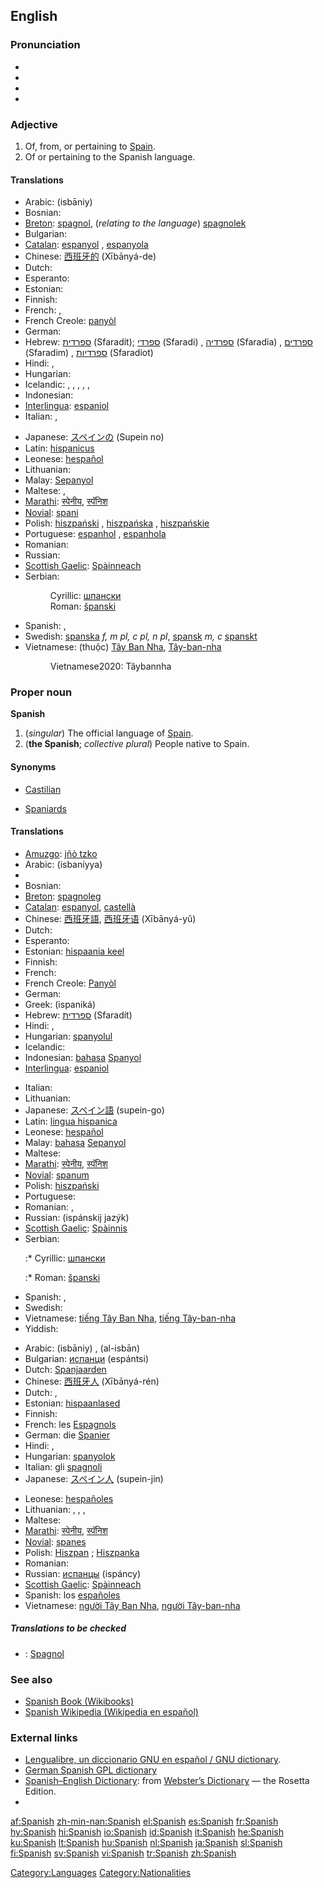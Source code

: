 {{interwiktionary|code=es}}
==English==
{{wikipedia}}

===Pronunciation===
* {{AHD|spă'nĭsh}}
* {{IPA|/ˈspænɪʃ/}}
* {{SAMPA|/"sp{nIS/}}
* {{audio|en-us-Spanish.ogg|Audio (US)}}

===Adjective===
{{en-adj|-}}

# Of, from, or pertaining to [[Spain]].
# Of or pertaining to the Spanish language.

====Translations====
{{trans-top|of, from, or pertaining to Spain}}
* Arabic: {{Arab|[[إسباني]]}} (isbāniy)
* Bosnian: {{t+|bs|španski|m}}
* [[Breton]]: [[spagnol]], (''relating to the language'') [[spagnolek]]
* Bulgarian: {{t+|bg|испански|m|tr=ispánski|sc=Cyrl}}
* [[Catalan]]: [[espanyol]] {{m}}, [[espanyola]] {{f}}
* Chinese: [[西班牙的]] (Xībānyá-de)
* Dutch: {{t+|nl|Spaans}}
* Esperanto: {{t+|eo|hispana|xs=Esperanto}}
* Estonian: {{t-|et|hispaania}}
* Finnish: {{t+|fi|espanjalainen}}
* French: {{t+|fr|espagnol|m}}, {{t|fr|espagnole|f}}
* French Creole: [[panyòl]]
* German: {{t+|de|spanisch}}
* Hebrew: [[ספרדית]] (Sfaradít); [[ספרדי]] (Sfaradi) {{m}}, [[ספרדיה]] (Sfaradia) {{f}}, [[ספרדים]] (Sfaradim) {{m|p}}, [[ספרדיות]] (Sfaradiot) {{f|p}}
* Hindi: {{t-|hi|स्पेनीय|sc=Deva|xs=Hindi}}, {{t-|hi|स्पॅनिश|sc=Deva|xs=Hindi}}
* Hungarian: {{t+|hu|spanyol}}
* Icelandic: {{t-|is|spænskur|m}}, {{t-|is|spænsk|f}}, {{t-|is|spænskt|n}}, {{t-|is|spænskir|m|p}}, {{t-|is|spænskar|f|p}}, {{t-|is|spænsk|n|p}}
* Indonesian: {{t-|id|Spanyol|xs=Indonesian}}
* [[Interlingua]]: [[espaniol]]
* Italian: {{t+|it|spagnolo|m}}, {{t-|it|spagnola|f}}
{{trans-mid}}
* Japanese: [[スペイン]][[の]] (Supein no)
* Latin: [[hispanicus]]
* Leonese: [[hespañol]]
* Lithuanian: {{t+|lt|ispanų|xs=Lithuanian}}
* Malay: [[Sepanyol]]
* Maltese: {{t-|mt|Spanjol|m|xs=Maltese}}, {{t-|mt|Spanjola|f|xs=Maltese}}
* [[Marathi]]: [[स्पेनीय]], [[स्पॅनिश]]
* [[Novial]]: [[spani]]
* Polish: [[hiszpański]] {{m}}, [[hiszpańska]] {{f}}, [[hiszpańskie]] {{n}}
* Portuguese: [[espanhol]] {{m}}, [[espanhola]] {{f}}
* Romanian: {{t-|ro|spaniol}}
* Russian: {{t+|ru|испанский|tr=ispánskij|sc=Cyrl}}
* [[Scottish Gaelic]]: [[Spàinneach]] {{m}}
* Serbian:
*: Cyrillic: [[шпански]] {{m}}
*: Roman: [[španski#Serbian|španski]] {{m}}
* Spanish: {{t+|es|español|m}}, {{t+|es|española|f}}
* Swedish: [[spanska]] ''f, m pl, c pl, n pl'', [[spansk]] ''m, c'' [[spanskt]] {{n}}
* Vietnamese: (thuộc) [[Tây Ban Nha]], [[Tây-ban-nha]]
*: Vietnamese2020: Tâybannha
{{trans-bottom}}

===Proper noun===
'''Spanish'''

# (''singular'') The official language of [[Spain]].
# ('''the Spanish'''; ''collective plural'') People native to Spain.

====Synonyms====
* {{i-c|language}} [[Castilian]]
* {{i-c|people}} [[Spaniard]]s

====Translations====
{{trans-top|language}}
* [[Amuzgo]]: [[jñò tzko]]
* Arabic: {{Arab|[[إسبانية]]}} (isbaníyya) {{f}}
* {{trreq|Armenian}}
* Bosnian: {{t+|bs|španski|m}}
* [[Breton]]: [[spagnoleg]] {{m}}
* [[Catalan]]: [[espanyol]], [[castellà]]
* Chinese: [[西班牙語]], [[西班牙语]] (Xībānyá-yǔ)
* Dutch: {{t+|nl|Spaans|n}}
* Esperanto: {{t+|eo|hispana|xs=Esperanto}}
* Estonian: [[hispaania keel]]
* Finnish: {{t+|fi|espanja}}
* French: {{t+|fr|espagnol|m}}
* French Creole: [[Panyòl]]
* German: {{t-|de|Spanisch|n}}
* Greek: {{t+|el|ισπανικά|n|p|sc=Grek}} (ispaniká)
* Hebrew: [[ספרדית]] (Sfaradít)
* Hindi: {{t-|hi|स्पेनीय|sc=Deva|xs=Hindi}}, {{t-|hi|स्पॅनिश|sc=Deva|xs=Hindi}}
* Hungarian: [[spanyolul]]
* Icelandic: {{t-|is|Spænska}}
* Indonesian: [[bahasa]] [[Spanyol]]
* [[Interlingua]]: [[espaniol]]
{{trans-mid}}
* Italian: {{t+|it|spagnolo|m}}
* Lithuanian: {{t+|lt|ispanų kalba|xs=Lithuanian}}
* Japanese: [[スペイン語]] (supein-go)
* Latin: [[lingua hispanica]]
* Leonese: [[hespañol]]
* Malay: [[bahasa]] [[Sepanyol]]
* Maltese: {{t-|mt|l-Ispanjol|xs=Maltese}}
* [[Marathi]]: [[स्पेनीय]], [[स्पॅनिश]]
* [[Novial]]: [[spanum]]
* Polish: [[hiszpański]]
* Portuguese: {{t+|pt|espanhol}}
* Romanian: {{t-|ro|limba spaniolă|f}}, {{t+|ro|spaniolă|f}}
* Russian: {{t+|ru|испанский|sc=Cyrl}} {{t+|ru|язык|sc=Cyrl}} (ispánskij jazýk) {{m}}
* [[Scottish Gaelic]]: [[Spàinnis]] {{f}}
* Serbian:
*:* Cyrillic: [[шпански]] {{m}}
*:* Roman: [[španski]] {{m}}
* Spanish: {{t+|es|español|m}}, {{t+|es|castellano|m}}
* Swedish: {{t+|sv|spanska}}
* Vietnamese: [[tiếng Tây Ban Nha]], [[tiếng Tây-ban-nha]]
* Yiddish: {{t+|yi|שפּאַניש|tr=shpanish|sc=Hebr|xs=Yiddish}}
{{trans-bottom}}

{{trans-top|people native to Spain}}
* Arabic: {{Arab|[[إسباني]]}} (isbāniy) {{m}}, {{Arab|[[الاسبان]]}} (al-isbān) {{m}}
* Bulgarian: [[испанци]] (espántsi) {{p}}
* Dutch: [[Spanjaarden]] {{p}}
* Chinese: [[西班牙人]] (Xībānyá-rén)
* Dutch: {{t+|nl|Spanjaard|m}}, {{t+|nl|Spaanse|f}}
* Estonian: [[hispaanlased]] {{p}}
* Finnish: {{t+|fi|espanjalainen}}
* French: les [[Espagnol]]s {{p}}
* German: die [[Spanier]] {{p}}
* Hindi: {{t-|hi|स्पेनीय|sc=Deva|xs=Hindi}}, {{t-|hi|स्पॅनिश|sc=Deva|xs=Hindi}}
* Hungarian: [[spanyolok]] {{p}}
* Italian: gli [[spagnolo|spagnoli]] {{p}}
* Japanese: [[スペイン人]] (supein-jin)
{{trans-mid}}
* Leonese: [[hespañol]]es
* Lithuanian: {{t+|lt|ispanas|m|xs=Lithuanian}}, {{t+|lt|ispanė|f|xs=Lithuanian}}, {{t+|lt|ispanai|m|p|xs=Lithuanian}}, {{t+|lt|ispanės|f|p|xs=Lithuanian}}
* Maltese: {{t-|mt|Spanjoli|p|xs=Maltese}}
* [[Marathi]]: [[स्पेनीय]], [[स्पॅनिश]]
* [[Novial]]: [[spanes]]
* Polish: [[Hiszpan]] {{m}}; [[Hiszpanka]] {{f}}
* Romanian: {{t|ro|spanioli|m|p}}
* Russian: [[испанец|испанцы]] (ispáncy) {{p}}
* [[Scottish Gaelic]]: [[Spàinneach]] {{m}}
* Spanish: los [[español]]es {{p}}
* Vietnamese: [[người Tây Ban Nha]], [[người Tây-ban-nha]]
{{trans-bottom}}

=====Translations to be checked=====
<!--Remove this section once all of the translations below have been moved into the tables above.-->
{{checktrans}}

* {{ttbc|Breton}}: [[Spagnol]] {{m}}

===See also===
* [http://en.wikibooks.org/wiki/Spanish Spanish Book (Wikibooks)]
* [http://es.wikipedia.org/ Spanish Wikipedia (Wikipedia en español)]

===External links===
* [http://gnucvs.vlsm.org/wwwes/lengualibre/inicio.html Lengualibre, un diccionario GNU en español / GNU dictionary].
* [http://diccionario.escomposlinux.org German Spanish GPL dictionary]
* [http://www.websters-online-dictionary.org/definition/Spanish-english/ Spanish–English Dictionary]: from [http://www.websters-online-dictionary.org/ Webster’s Dictionary] — the Rosetta Edition.
* {{ethnologue|code=spa}}

[[Category:Languages]]
[[Category:Nationalities]]

[[af:Spanish]]
[[zh-min-nan:Spanish]]
[[el:Spanish]]
[[es:Spanish]]
[[fr:Spanish]]
[[hy:Spanish]]
[[hi:Spanish]]
[[io:Spanish]]
[[id:Spanish]]
[[it:Spanish]]
[[he:Spanish]]
[[ku:Spanish]]
[[lt:Spanish]]
[[hu:Spanish]]
[[nl:Spanish]]
[[ja:Spanish]]
[[sl:Spanish]]
[[fi:Spanish]]
[[sv:Spanish]]
[[vi:Spanish]]
[[tr:Spanish]]
[[zh:Spanish]]